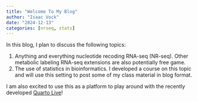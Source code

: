 ```yaml
---
title: "Welcome To My Blog"
author: "Isaac Vock"
date: "2024-12-13"
categories: [nrseq, stats]
---
```


In this blog, I plan to discuss the following topics:

1. Anything and everything nucleotide recoding RNA-seq (NR-seq). Other metabolic labeling RNA-seq extensions are also potentially free game.
1. The use of statistics in bioinformatics. I developed a course on this topic and will use this setting to post some of my class material in blog format.

I am also excited to use this as a platform to play around with the recently developed [Quarto Live](https://r-wasm.github.io/quarto-live/)!
